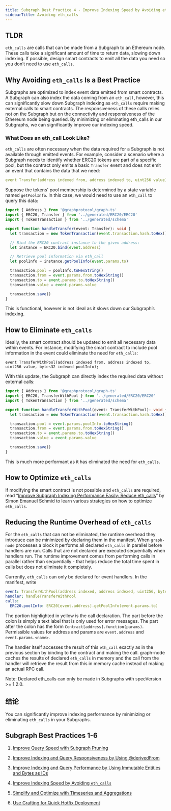 ```yaml
---
title: Subgraph Best Practice 4 - Improve Indexing Speed by Avoiding eth_calls
sidebarTitle: Avoiding eth_calls
---
```


## TLDR

`eth_calls` are calls that can be made from a Subgraph to an Ethereum node. These calls take a significant amount of time to return data, slowing down indexing. If possible, design smart contracts to emit all the data you need so you don’t need to use `eth_calls`.

## Why Avoiding `eth_calls` Is a Best Practice

Subgraphs are optimized to index event data emitted from smart contracts. A Subgraph can also index the data coming from an `eth_call`, however, this can significantly slow down Subgraph indexing as `eth_calls` require making external calls to smart contracts. The responsiveness of these calls relies not on the Subgraph but on the connectivity and responsiveness of the Ethereum node being queried. By minimizing or eliminating eth_calls in our Subgraphs, we can significantly improve our indexing speed.

### What Does an eth_call Look Like?

`eth_calls` are often necessary when the data required for a Subgraph is not available through emitted events. For example, consider a scenario where a Subgraph needs to identify whether ERC20 tokens are part of a specific pool, but the contract only emits a basic `Transfer` event and does not emit an event that contains the data that we need:

```yaml
event Transfer(address indexed from, address indexed to, uint256 value);
```

Suppose the tokens' pool membership is determined by a state variable named `getPoolInfo`. In this case, we would need to use an `eth_call` to query this data:

```typescript
import { Address } from '@graphprotocol/graph-ts'
import { ERC20, Transfer } from '../generated/ERC20/ERC20'
import { TokenTransaction } from '../generated/schema'

export function handleTransfer(event: Transfer): void {
  let transaction = new TokenTransaction(event.transaction.hash.toHex())

  // Bind the ERC20 contract instance to the given address:
  let instance = ERC20.bind(event.address)

  // Retrieve pool information via eth_call
  let poolInfo = instance.getPoolInfo(event.params.to)

  transaction.pool = poolInfo.toHexString()
  transaction.from = event.params.from.toHexString()
  transaction.to = event.params.to.toHexString()
  transaction.value = event.params.value

  transaction.save()
}
```

This is functional, however is not ideal as it slows down our Subgraph’s indexing.

## How to Eliminate `eth_calls`

Ideally, the smart contract should be updated to emit all necessary data within events. For instance, modifying the smart contract to include pool information in the event could eliminate the need for `eth_calls`:

```
event TransferWithPool(address indexed from, address indexed to, uint256 value, bytes32 indexed poolInfo);
```

With this update, the Subgraph can directly index the required data without external calls:

```typescript
import { Address } from '@graphprotocol/graph-ts'
import { ERC20, TransferWithPool } from '../generated/ERC20/ERC20'
import { TokenTransaction } from '../generated/schema'

export function handleTransferWithPool(event: TransferWithPool): void {
  let transaction = new TokenTransaction(event.transaction.hash.toHex())

  transaction.pool = event.params.poolInfo.toHexString()
  transaction.from = event.params.from.toHexString()
  transaction.to = event.params.to.toHexString()
  transaction.value = event.params.value

  transaction.save()
}
```

This is much more performant as it has eliminated the need for `eth_calls`.

## How to Optimize `eth_calls`

If modifying the smart contract is not possible and `eth_calls` are required, read “[Improve Subgraph Indexing Performance Easily: Reduce eth_calls](https://thegraph.com/blog/improve-subgraph-performance-reduce-eth-calls/)” by Simon Emanuel Schmid to learn various strategies on how to optimize `eth_calls`.

## Reducing the Runtime Overhead of `eth_calls`

For the `eth_calls` that can not be eliminated, the runtime overhead they introduce can be minimized by declaring them in the manifest. When `graph-node` processes a block it performs all declared `eth_calls` in parallel before handlers are run. Calls that are not declared are executed sequentially when handlers run. The runtime improvement comes from performing calls in parallel rather than sequentially - that helps reduce the total time spent in calls but does not eliminate it completely.

Currently, `eth_calls` can only be declared for event handlers. In the manifest, write

```yaml
event: TransferWithPool(address indexed, address indexed, uint256, bytes32 indexed)
handler: handleTransferWithPool
calls:
  ERC20.poolInfo: ERC20[event.address].getPoolInfo(event.params.to)
```

The portion highlighted in yellow is the call declaration. The part before the colon is simply a text label that is only used for error messages. The part after the colon has the form `Contract[address].function(params)`. Permissible values for address and params are `event.address` and `event.params.<name>`.

The handler itself accesses the result of this `eth_call` exactly as in the previous section by binding to the contract and making the call. graph-node caches the results of declared `eth_calls` in memory and the call from the handler will retrieve the result from this in memory cache instead of making an actual RPC call.

Note: Declared eth_calls can only be made in Subgraphs with specVersion >= 1.2.0.

## 结论

You can significantly improve indexing performance by minimizing or eliminating `eth_calls` in your Subgraphs.

## Subgraph Best Practices 1-6

1. [Improve Query Speed with Subgraph Pruning](/subgraphs/best-practices/pruning/)

2. [Improve Indexing and Query Responsiveness by Using @derivedFrom](/subgraphs/best-practices/derivedfrom/)

3. [Improve Indexing and Query Performance by Using Immutable Entities and Bytes as IDs](/subgraphs/best-practices/immutable-entities-bytes-as-ids/)

4. [Improve Indexing Speed by Avoiding `eth_calls`](/subgraphs/best-practices/avoid-eth-calls/)

5. [Simplify and Optimize with Timeseries and Aggregations](/subgraphs/best-practices/timeseries/)

6. [Use Grafting for Quick Hotfix Deployment](/subgraphs/best-practices/grafting-hotfix/)
